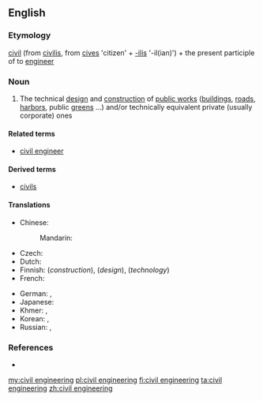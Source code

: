 ==English==
{{wikipedia}}

===Etymology===
[[civil]] (from {{etyl|la}} [[civilis]], from [[cives]] 'citizen' + [[-ilis]] '-il(ian)') + the present participle of to [[engineer]]

===Noun===
{{en-noun|-}}

# The technical [[design]] and [[construction]] of [[public works]] ([[building]]s, [[road]]s, [[harbor]]s, public [[green]]s ...) and/or technically equivalent private (usually corporate) ones

====Related terms====
* [[civil engineer]]

====Derived terms====
* [[civils]]

====Translations====
{{trans-top|technical design and construction of public works and/or equivalent private ones}}
* Chinese:
*: Mandarin: {{t-|cmn|土木工程|tr=tǔmùgōngchéng|sc=Hani}}
* Czech: {{t-|cs|stavební inženýrství|n}}
* Dutch: {{t|nl|burgerlijke bouwkunde}}
* Finnish: {{t+|fi|rakentaminen}} (''construction''),  {{t|fi|rakennussuunnittelu}} (''design''),  {{t|fi|rakennustekniikka}} (''technology'')
* French: {{t+|fr|génie civil|m}}
{{trans-mid}}
* German: {{t|de|Bauingenieurwesen|n}}, {{t|de|Bauwesen|n}}
* Japanese: {{t|ja|土木工学|tr=どぼくこうがく, doboku kōgaku|sc=Jpan}}
* Khmer: {{t|km|អសេនិកវិស្វកម្ម|sc=Khmr}}, {{t|km|វិស្វកម្មស៊ីវិល|sc=Khmr}}
* Korean: {{t|ko|토목공학|tr=tomok-gonghak|sc=Kore}}, {{t|ko|土木工學|sc=Kore}}
* Russian: {{t|ru|строительная инженерия|f|tr=stroítelʹnaja inženérija|sc=Cyrl}}, {{t|ru|гражданское строительство|n|tr=graždánskoje stroíttelʹstvo|sc=Cyrl}}
{{trans-bottom}}

===References===
* {{R:Websters}}

[[my:civil engineering]]
[[pl:civil engineering]]
[[fi:civil engineering]]
[[ta:civil engineering]]
[[zh:civil engineering]]